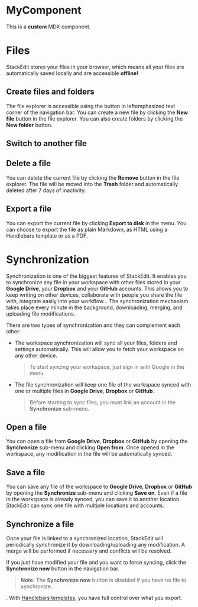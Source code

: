 # MyComponent

This is a **custom** MDX component.

# Files

StackEdit stores your files in your browser, which means all your files are automatically saved locally and are accessible **offline!**

## Create files and folders

The file explorer is accessible using the button in leftemphasized text corner of the navigation bar. You can create a new file by clicking the **New file** button in the file explorer. You can also create folders by clicking the **New folder** button.

## Switch to another file
## Delete a file

You can delete the current file by clicking the **Remove** button in the file explorer. The file will be moved into the **Trash** folder and automatically deleted after 7 days of inactivity.

## Export a file

You can export the current file by clicking **Export to disk** in the menu. You can choose to export the file as plain Markdown, as HTML using a Handlebars template or as a PDF.


# Synchronization

Synchronization is one of the biggest features of StackEdit. It enables you to synchronize any file in your workspace with other files stored in your **Google Drive**, your **Dropbox** and your **GitHub** accounts. This allows you to keep writing on other devices, collaborate with people you share the file with, integrate easily into your workflow... The synchronization mechanism takes place every minute in the background, downloading, merging, and uploading file modifications.

There are two types of synchronization and they can complement each other:

- The workspace synchronization will sync all your files, folders and settings automatically. This will allow you to fetch your workspace on any other device.
	> To start syncing your workspace, just sign in with Google in the menu.

- The file synchronization will keep one file of the workspace synced with one or multiple files in **Google Drive**, **Dropbox** or **GitHub**.
	> Before starting to sync files, you must link an account in the **Synchronize** sub-menu.

## Open a file

You can open a file from **Google Drive**, **Dropbox** or **GitHub** by opening the **Synchronize** sub-menu and clicking **Open from**. Once opened in the workspace, any modification in the file will be automatically synced.

## Save a file

You can save any file of the workspace to **Google Drive**, **Dropbox** or **GitHub** by opening the **Synchronize** sub-menu and clicking **Save on**. Even if a file in the workspace is already synced, you can save it to another location. StackEdit can sync one file with multiple locations and accounts.

## Synchronize a file

Once your file is linked to a synchronized location, StackEdit will periodically synchronize it by downloading/uploading any modification. A merge will be performed if necessary and conflicts will be resolved.

If you just have modified your file and you want to force syncing, click the **Synchronize now** button in the navigation bar.

> **Note:** The **Synchronize now** button is disabled if you have no file to synchronize.

. With [Handlebars templates](http://handlebarsjs.com/), you have full control over what you export.
